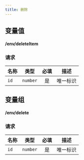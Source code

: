 ```yaml
---
title: 删除
---
```


## 变量值

#### <DELETE>/env/deleteItem</DELETE>

### 请求

<APITable>

| 名称 | 类型 | 必填 | 描述 |
| --- | :-: | :-: | --- |
| `id` | `number` | 是 | 唯一标识 |

</APITable>


## 变量组

#### <DELETE>/env/delete</DELETE>

### 请求

<APITable>

| 名称 | 类型 | 必填 | 描述 |
| --- | :-: | :-: | --- |
| `id` | `number` | 是 | 唯一标识 |

</APITable>
